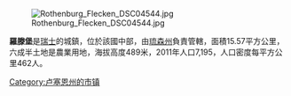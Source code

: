 [[Image:Rothenburg_Flecken_DSC04544.jpg|right]]

'''羅滕堡'''是[[瑞士|瑞士]]的城鎮，位於該國中部，由[[琉森州|琉森州]]負責管轄，面積15.57平方公里，六成半土地是農業用地，海拔高度489米，2011年人口7,195，人口密度每平方公里462人。

{{Switzerland-geo-stub}}
[[Category:卢塞恩州的市镇|Category:卢塞恩州的市镇]]